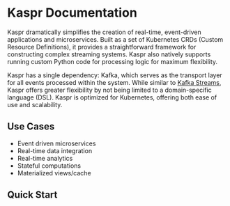
# Kaspr Documentation
 
Kaspr dramatically simplifies the creation of real-time, event-driven applications and microservices. Built as a set of Kubernetes CRDs (Custom Resource Definitions), it provides a straightforward framework for constructing complex streaming systems. Kaspr also natively supports running custom Python code for processing logic for maximum flexibility.

Kaspr has a single dependency: Kafka, which serves as the transport layer for all events processed within the system. While similar to [Kafka Streams](https://kafka.apache.org/39/documentation/streams/), Kaspr offers greater flexibility by not being limited to a domain-specific language (DSL). Kaspr is optimized for Kubernetes, offering both ease of use and scalability.

## Use Cases

- Event driven microservices
- Real-time data integration
- Real-time analytics
- Stateful computations
- Materialized views/cache

## Quick Start
 
<Cards>
  <Cards.Card
    title="Deploy Kaspr to Kubernetes"
    href="/getting-started/installation"
  />
  <Cards.Card
    title="Concepts"
    href="/user-guide/concepts"
  />
  <Cards.Card
    title="CRD Reference"
    href="/api-reference/v1alpha1"
  />
</Cards>
